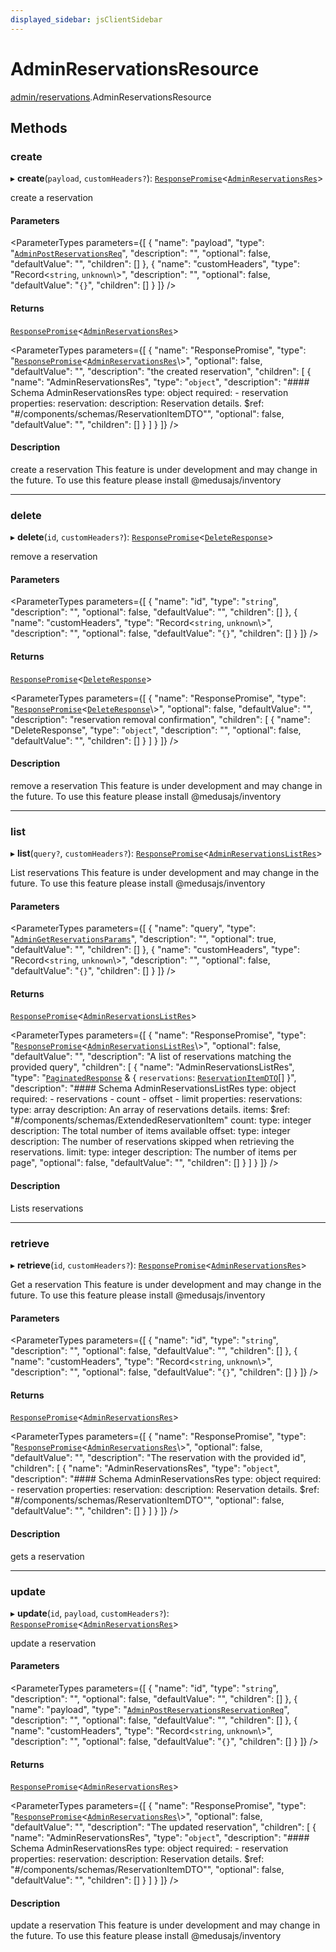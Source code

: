 ```yaml
---
displayed_sidebar: jsClientSidebar
---
```



# AdminReservationsResource

[admin/reservations](../../modules/admin_reservations.mdx).AdminReservationsResource

## Methods

### create

▸ **create**(`payload`, `customHeaders?`): [`ResponsePromise`](../../swaps/modules/swaps.internal.mdx#responsepromise)<[`AdminReservationsRes`](../../internal/modules/admin_discounts.internal.internal.mdx#adminreservationsres)\>

create a reservation

#### Parameters

<ParameterTypes parameters={[
  {
    "name": "payload",
    "type": "[`AdminPostReservationsReq`](../../internal/classes/admin_discounts.internal.internal.AdminPostReservationsReq.mdx)",
    "description": "",
    "optional": false,
    "defaultValue": "",
    "children": []
  },
  {
    "name": "customHeaders",
    "type": "Record<`string`, `unknown`\\>",
    "description": "",
    "optional": false,
    "defaultValue": "`{}`",
    "children": []
  }
]} />

#### Returns

[`ResponsePromise`](../../swaps/modules/swaps.internal.mdx#responsepromise)<[`AdminReservationsRes`](../../internal/modules/admin_discounts.internal.internal.mdx#adminreservationsres)\>

<ParameterTypes parameters={[
  {
    "name": "ResponsePromise",
    "type": "[`ResponsePromise`](../../swaps/modules/swaps.internal.mdx#responsepromise)<[`AdminReservationsRes`](../../internal/modules/admin_discounts.internal.internal.mdx#adminreservationsres)\\>",
    "optional": false,
    "defaultValue": "",
    "description": "the created reservation",
    "children": [
      {
        "name": "AdminReservationsRes",
        "type": "`object`",
        "description": "#### Schema AdminReservationsRes type: object required: - reservation properties: reservation: description: Reservation details. $ref: \"#/components/schemas/ReservationItemDTO\"",
        "optional": false,
        "defaultValue": "",
        "children": []
      }
    ]
  }
]} />

#### Description

create a reservation
 This feature is under development and may change in the future.
To use this feature please install @medusajs/inventory

___

### delete

▸ **delete**(`id`, `customHeaders?`): [`ResponsePromise`](../../swaps/modules/swaps.internal.mdx#responsepromise)<[`DeleteResponse`](../../internal/modules/admin_discounts.internal.internal.mdx#deleteresponse)\>

remove a reservation

#### Parameters

<ParameterTypes parameters={[
  {
    "name": "id",
    "type": "`string`",
    "description": "",
    "optional": false,
    "defaultValue": "",
    "children": []
  },
  {
    "name": "customHeaders",
    "type": "Record<`string`, `unknown`\\>",
    "description": "",
    "optional": false,
    "defaultValue": "`{}`",
    "children": []
  }
]} />

#### Returns

[`ResponsePromise`](../../swaps/modules/swaps.internal.mdx#responsepromise)<[`DeleteResponse`](../../internal/modules/admin_discounts.internal.internal.mdx#deleteresponse)\>

<ParameterTypes parameters={[
  {
    "name": "ResponsePromise",
    "type": "[`ResponsePromise`](../../swaps/modules/swaps.internal.mdx#responsepromise)<[`DeleteResponse`](../../internal/modules/admin_discounts.internal.internal.mdx#deleteresponse)\\>",
    "optional": false,
    "defaultValue": "",
    "description": "reservation removal confirmation",
    "children": [
      {
        "name": "DeleteResponse",
        "type": "`object`",
        "description": "",
        "optional": false,
        "defaultValue": "",
        "children": []
      }
    ]
  }
]} />

#### Description

remove a reservation
 This feature is under development and may change in the future.
To use this feature please install @medusajs/inventory

___

### list

▸ **list**(`query?`, `customHeaders?`): [`ResponsePromise`](../../swaps/modules/swaps.internal.mdx#responsepromise)<[`AdminReservationsListRes`](../../internal/modules/admin_discounts.internal.internal.mdx#adminreservationslistres)\>

List reservations
 This feature is under development and may change in the future.
To use this feature please install @medusajs/inventory

#### Parameters

<ParameterTypes parameters={[
  {
    "name": "query",
    "type": "[`AdminGetReservationsParams`](../../internal/classes/admin_discounts.internal.internal.AdminGetReservationsParams.mdx)",
    "description": "",
    "optional": true,
    "defaultValue": "",
    "children": []
  },
  {
    "name": "customHeaders",
    "type": "Record<`string`, `unknown`\\>",
    "description": "",
    "optional": false,
    "defaultValue": "`{}`",
    "children": []
  }
]} />

#### Returns

[`ResponsePromise`](../../swaps/modules/swaps.internal.mdx#responsepromise)<[`AdminReservationsListRes`](../../internal/modules/admin_discounts.internal.internal.mdx#adminreservationslistres)\>

<ParameterTypes parameters={[
  {
    "name": "ResponsePromise",
    "type": "[`ResponsePromise`](../../swaps/modules/swaps.internal.mdx#responsepromise)<[`AdminReservationsListRes`](../../internal/modules/admin_discounts.internal.internal.mdx#adminreservationslistres)\\>",
    "optional": false,
    "defaultValue": "",
    "description": "A list of reservations matching the provided query",
    "children": [
      {
        "name": "AdminReservationsListRes",
        "type": "[`PaginatedResponse`](../../admin_batch_jobs/modules/admin_batch_jobs.internal.mdx#paginatedresponse) & { `reservations`: [`ReservationItemDTO`](../../admin_discounts/modules/admin_discounts.internal.mdx#reservationitemdto)[]  }",
        "description": "#### Schema AdminReservationsListRes type: object required: - reservations - count - offset - limit properties: reservations: type: array description: An array of reservations details. items: $ref: \"#/components/schemas/ExtendedReservationItem\" count: type: integer description: The total number of items available offset: type: integer description: The number of reservations skipped when retrieving the reservations. limit: type: integer description: The number of items per page",
        "optional": false,
        "defaultValue": "",
        "children": []
      }
    ]
  }
]} />

#### Description

Lists reservations

___

### retrieve

▸ **retrieve**(`id`, `customHeaders?`): [`ResponsePromise`](../../swaps/modules/swaps.internal.mdx#responsepromise)<[`AdminReservationsRes`](../../internal/modules/admin_discounts.internal.internal.mdx#adminreservationsres)\>

Get a reservation
 This feature is under development and may change in the future.
To use this feature please install @medusajs/inventory

#### Parameters

<ParameterTypes parameters={[
  {
    "name": "id",
    "type": "`string`",
    "description": "",
    "optional": false,
    "defaultValue": "",
    "children": []
  },
  {
    "name": "customHeaders",
    "type": "Record<`string`, `unknown`\\>",
    "description": "",
    "optional": false,
    "defaultValue": "`{}`",
    "children": []
  }
]} />

#### Returns

[`ResponsePromise`](../../swaps/modules/swaps.internal.mdx#responsepromise)<[`AdminReservationsRes`](../../internal/modules/admin_discounts.internal.internal.mdx#adminreservationsres)\>

<ParameterTypes parameters={[
  {
    "name": "ResponsePromise",
    "type": "[`ResponsePromise`](../../swaps/modules/swaps.internal.mdx#responsepromise)<[`AdminReservationsRes`](../../internal/modules/admin_discounts.internal.internal.mdx#adminreservationsres)\\>",
    "optional": false,
    "defaultValue": "",
    "description": "The reservation with the provided id",
    "children": [
      {
        "name": "AdminReservationsRes",
        "type": "`object`",
        "description": "#### Schema AdminReservationsRes type: object required: - reservation properties: reservation: description: Reservation details. $ref: \"#/components/schemas/ReservationItemDTO\"",
        "optional": false,
        "defaultValue": "",
        "children": []
      }
    ]
  }
]} />

#### Description

gets a reservation

___

### update

▸ **update**(`id`, `payload`, `customHeaders?`): [`ResponsePromise`](../../swaps/modules/swaps.internal.mdx#responsepromise)<[`AdminReservationsRes`](../../internal/modules/admin_discounts.internal.internal.mdx#adminreservationsres)\>

update a reservation

#### Parameters

<ParameterTypes parameters={[
  {
    "name": "id",
    "type": "`string`",
    "description": "",
    "optional": false,
    "defaultValue": "",
    "children": []
  },
  {
    "name": "payload",
    "type": "[`AdminPostReservationsReservationReq`](../../internal/classes/admin_discounts.internal.internal.AdminPostReservationsReservationReq.mdx)",
    "description": "",
    "optional": false,
    "defaultValue": "",
    "children": []
  },
  {
    "name": "customHeaders",
    "type": "Record<`string`, `unknown`\\>",
    "description": "",
    "optional": false,
    "defaultValue": "`{}`",
    "children": []
  }
]} />

#### Returns

[`ResponsePromise`](../../swaps/modules/swaps.internal.mdx#responsepromise)<[`AdminReservationsRes`](../../internal/modules/admin_discounts.internal.internal.mdx#adminreservationsres)\>

<ParameterTypes parameters={[
  {
    "name": "ResponsePromise",
    "type": "[`ResponsePromise`](../../swaps/modules/swaps.internal.mdx#responsepromise)<[`AdminReservationsRes`](../../internal/modules/admin_discounts.internal.internal.mdx#adminreservationsres)\\>",
    "optional": false,
    "defaultValue": "",
    "description": "The updated reservation",
    "children": [
      {
        "name": "AdminReservationsRes",
        "type": "`object`",
        "description": "#### Schema AdminReservationsRes type: object required: - reservation properties: reservation: description: Reservation details. $ref: \"#/components/schemas/ReservationItemDTO\"",
        "optional": false,
        "defaultValue": "",
        "children": []
      }
    ]
  }
]} />

#### Description

update a reservation
 This feature is under development and may change in the future.
To use this feature please install @medusajs/inventory
